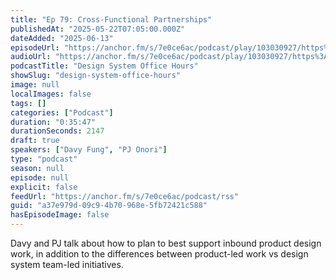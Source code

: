 ```yaml
---
title: "Ep 79: Cross-Functional Partnerships"
publishedAt: "2025-05-22T07:05:00.000Z"
dateAdded: "2025-06-13"
episodeUrl: "https://anchor.fm/s/7e0ce6ac/podcast/play/103030927/https%3A%2F%2Fd3ctxlq1ktw2nl.cloudfront.net%2Fstaging%2F2025-4-22%2Fa77b8ba2-6042-c33f-1cad-5d26c4b41283.mp3"
audioUrl: "https://anchor.fm/s/7e0ce6ac/podcast/play/103030927/https%3A%2F%2Fd3ctxlq1ktw2nl.cloudfront.net%2Fstaging%2F2025-4-22%2Fa77b8ba2-6042-c33f-1cad-5d26c4b41283.mp3"
podcastTitle: "Design System Office Hours"
showSlug: "design-system-office-hours"
image: null
localImages: false
tags: []
categories: ["Podcast"]
duration: "0:35:47"
durationSeconds: 2147
draft: true
speakers: ["Davy Fung", "PJ Onori"]
type: "podcast"
season: null
episode: null
explicit: false
feedUrl: "https://anchor.fm/s/7e0ce6ac/podcast/rss"
guid: "a37e979d-09c9-4b70-968e-5fb72421c588"
hasEpisodeImage: false
---
```

Davy and PJ talk about how to plan to best support inbound product design work, in addition to the differences between product-led work vs design system team-led initiatives.
